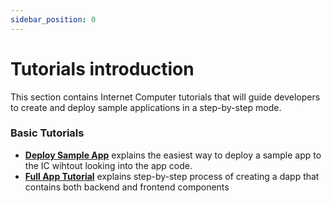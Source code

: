 ```yaml
---
sidebar_position: 0
---
```

# Tutorials introduction

This section contains Internet Computer tutorials that will guide developers to create and deploy sample applications in a step-by-step mode.

### Basic Tutorials

- **[Deploy Sample App](./deploy_sample_app.md)** explains the easiest way to deploy a sample app to the IC wihtout looking into the app code.
- **[Full App Tutorial](./02_create_your_first_app/index.md)** explains step-by-step process of creating a dapp 
that contains both backend and frontend components
